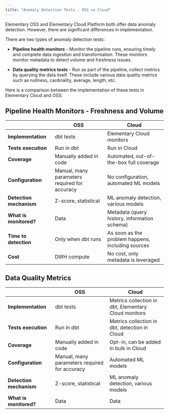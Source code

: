 ```yaml
---
title: "Anomaly Detection Tests - OSS vs Cloud"
---
```


Elementary OSS and Elementary Cloud Platform both offer data anomaly detection. However, there are significant differences in implementation.

There are two types of anomaly detection tests:

* **Pipeline health monitors** - Monitor the pipeline runs, ensuring timely and complete data ingestion and transformation. These monitors monitor metadata to detect volume and freshness issues.

* **Data quality metrics tests** - Run as part of the pipeline, collect metrics by querying the data itself. These include various data quality metrics such as nullness, cardinality, average, length, etc.

Here is a comparison between the implementation of these tests in Elementary Cloud and OSS:

## Pipeline Health Monitors - Freshness and Volume

|                         | OSS                                           | Cloud                                             |
| ----------------------- | --------------------------------------------- | ------------------------------------------------- |
| **Implementation**      | dbt tests                                     | Elementary Cloud monitors                         |
| **Tests execution**     | Run in dbt                                    | Run in Cloud                                      |
| **Coverage**            | Manually added in code                        | Automated, out-of-the-box full coverage           |
| **Configuration**       | Manual, many parameters required for accuracy | No configuration, automated ML models             |
| **Detection mechanism** | Z-score, statistical                          | ML anomaly detection, various models              |
| **What is monitored?**  | Data                                          | Metadata (query history, information schema)      |
| **Time to detection**   | Only when dbt runs                            | As soon as the problem happens, including sources |
| **Cost**                | DWH compute                                   | No cost, only metadata is leveraged               |

## Data Quality Metrics

|                         | OSS                                           | Cloud                                                |
| ----------------------- | --------------------------------------------- | ---------------------------------------------------- |
| **Implementation**      | dbt tests                                     | Metrics collection in dbt, Elementary Cloud monitors |
| **Tests execution**     | Run in dbt                                    | Metrics collection in dbt, detection in Cloud        |
| **Coverage**            | Manually added in code                        | Opt-in, can be added in bulk in Cloud                |
| **Configuration**       | Manual, many parameters required for accuracy | Automated ML models                                  |
| **Detection mechanism** | Z-score, statistical                          | ML anomaly detection, various models                 |
| **What is monitored?**  | Data                                          | Data                                                 |